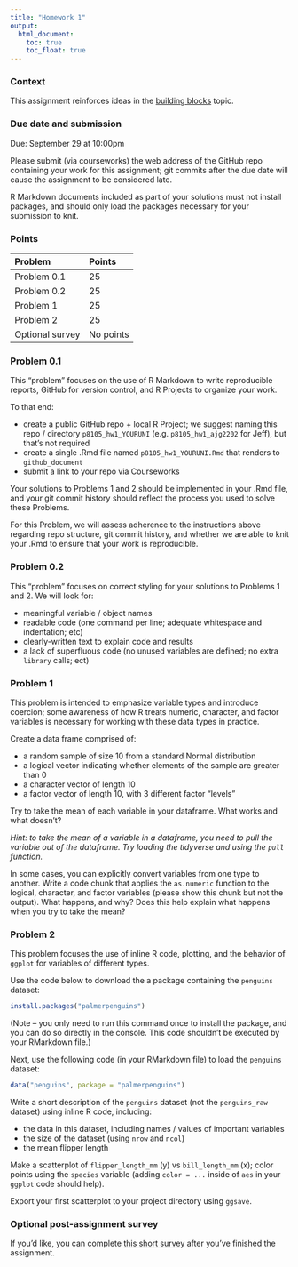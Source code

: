 ```yaml
---
title: "Homework 1"
output:
  html_document: 
    toc: true
    toc_float: true
---
```


### Context

This assignment reinforces ideas in the [building blocks](topic_building_blocks.html) topic. 

### Due date and submission

Due: September 29 at 10:00pm

Please submit (via courseworks) the web address of the GitHub repo containing your work for this assignment; git commits after the due date will cause the assignment to be considered late.

R Markdown documents included as part of your solutions must not install packages, and should only load the packages necessary for your submission to knit. 

### Points

| Problem         | Points    |
|:--------------- |:--------- |
| Problem 0.1     | 25        |
| Problem 0.2     | 25        |
| Problem 1       | 25        |
| Problem 2       | 25        |
| Optional survey | No points |


### Problem 0.1

This "problem" focuses on the use of R Markdown to write reproducible reports, GitHub for version control, and R Projects to organize your work.

To that end: 

* create a public GitHub repo + local R Project; we suggest naming this repo / directory `p8105_hw1_YOURUNI` (e.g. `p8105_hw1_ajg2202` for Jeff), but that's not required
* create a single .Rmd file named `p8105_hw1_YOURUNI.Rmd` that renders to `github_document`
* submit a link to your repo via Courseworks

Your solutions to Problems 1 and 2 should be implemented in your .Rmd file, and your git commit history should reflect the process you used to solve these Problems. 

For this Problem, we will assess adherence to the instructions above regarding repo structure, git commit history, and whether we are able to knit your .Rmd to ensure that your work is reproducible. 


### Problem 0.2

This "problem" focuses on correct styling for your solutions to Problems 1 and 2. We will look for:

* meaningful variable / object names
* readable code (one command per line; adequate whitespace and indentation; etc)
* clearly-written text to explain code and results 
* a lack of superfluous code (no unused variables are defined; no extra `library` calls; ect)


### Problem 1

This problem is intended to emphasize variable types and introduce coercion; some awareness of how R treats numeric, character, and factor variables is necessary for working with these data types in practice. 

Create a data frame comprised of:

* a random sample of size 10 from a standard Normal distribution
* a logical vector indicating whether elements of the sample are greater than 0
* a character vector of length 10
* a factor vector of length 10, with 3 different factor "levels"
  
Try to take the mean of each variable in your dataframe. What works and what doesn't?

_Hint: to take the mean of a variable in a dataframe, you need to pull the variable out of the dataframe. Try loading the tidyverse and using the `pull` function._

In some cases, you can explicitly convert variables from one type to another. Write a code chunk that applies the `as.numeric` function to the logical, character, and factor variables (please show this chunk but not the output). What happens, and why? Does this help explain what happens when you try to take the mean? 


### Problem 2

This problem focuses the use of inline R code, plotting, and the behavior of `ggplot` for variables of different types.

Use the code below to download the a package containing the `penguins` dataset:

```r
install.packages("palmerpenguins")
```

(Note -- you only need to run this command once to install the package, and you can do so directly in the console. This code shouldn't be executed by your RMarkdown file.)

Next, use the following code (in your RMarkdown file) to load the `penguins` dataset:

```r
data("penguins", package = "palmerpenguins")
```

Write a short description of the `penguins` dataset (not the `penguins_raw` dataset) using inline R code, including:

* the data in this dataset, including names / values of important variables
* the size of the dataset (using `nrow` and `ncol`)
* the mean flipper length

Make a scatterplot of `flipper_length_mm` (y) vs `bill_length_mm` (x); color points using the `species` variable (adding `color = ...` inside of `aes` in your `ggplot` code should help). 

Export your first scatterplot to your project directory using `ggsave`. 


### Optional post-assignment survey

If you'd like, you can complete [this short survey](https://docs.google.com/forms/d/e/1FAIpQLSd-Gbt30RuKq3-FzzXSRKLaYqU3kqS1KVnfO7lH_6EkhcVB-A/viewform?usp=sf_link) after you've finished the assignment.
